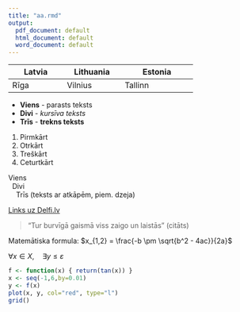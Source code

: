 ```yaml
---
title: "aa.rmd"
output:
  pdf_document: default
  html_document: default
  word_document: default
---
```



+---------------+---------------+--------------------+
| Latvia        |  Lithuania    | Estonia            |
+===============+===============+====================+
| Rīga          | Vilnius       | Tallinn            |
+---------------+---------------+--------------------+




* **Viens** - parasts teksts
* **Divi** - _kursīva teksts_
* **Trīs** - **trekns teksts**

1. Pirmkārt
1. Otrkārt
1. Treškārt
1. Ceturtkārt

| Viens
|   Divi
|     Trīs (teksts ar atkāpēm, piem. dzeja)

[Links uz Delfi.lv](http://www.delfi.lv)

> "Tur burvīgā gaismā viss zaigo un laistās" (citāts)

Matemātiska formula: 
$x_{1,2} = \frac{-b \pm \sqrt{b^2 - 4ac}}{2a}$

$\forall x \in X, \quad \exists y \leq \varepsilon$
```r
f <- function(x) { return(tan(x)) }
x <- seq(-1,6,by=0.01)
y <- f(x)
plot(x, y, col="red", type="l")
grid()
```


